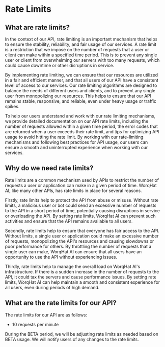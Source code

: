 
# Rate Limits

## What are rate limits?

In the context of our API, rate limiting is an important mechanism that helps to ensure the stability, reliability, and fair usage of our services. A rate limit is a restriction that we impose on the number of requests that a user or client can make within a specified time period. This is to prevent any single user or client from overwhelming our servers with too many requests, which could cause downtime or other disruptions in service.

By implementing rate limiting, we can ensure that our resources are utilized in a fair and efficient manner, and that all users of our API have a consistent level of access to our services. Our rate limiting algorithms are designed to balance the needs of different users and clients, and to prevent any single user from monopolizing our resources. This helps to ensure that our API remains stable, responsive, and reliable, even under heavy usage or traffic spikes.

To help our users understand and work with our rate limiting mechanisms, we provide detailed documentation on our API rate limits, including the number of requests allowed within a given time period, the error codes that are returned when a user exceeds their rate limit, and tips for optimizing API usage to avoid hitting the rate limit. By working with our rate-limiting mechanisms and following best practices for API usage, our users can ensure a smooth and uninterrupted experience when working with our services.

## Why do we need rate limits?

Rate limits are a common mechanism used by APIs to restrict the number of requests a user or application can make in a given period of time. WorqHat AI, like many other APIs, has rate limits in place for several reasons.

Firstly, rate limits help to protect the API from abuse or misuse. Without rate limits, a malicious user or bot could send an excessive number of requests to the API in a short period of time, potentially causing disruptions in service or overloading the API. By setting rate limits, WorqHat AI can prevent such activities and ensure that the API remains available to all users.

Secondly, rate limits help to ensure that everyone has fair access to the API. Without limits, a single user or application could make an excessive number of requests, monopolizing the API's resources and causing slowdowns or poor performance for others. By throttling the number of requests that a single user can make, WorqHat AI can ensure that all users have an opportunity to use the API without experiencing issues.

Thirdly, rate limits help to manage the overall load on WorqHat AI's infrastructure. If there is a sudden increase in the number of requests to the API, it could tax the servers and cause performance issues. By setting rate limits, WorqHat AI can help maintain a smooth and consistent experience for all users, even during periods of high demand.

## What are the rate limits for our API?

The rate limits for our API are as follows:

- 10 requests per minute

<Callout type="warning" emoji="⚠️">
  During the BETA period, we will be adjusting rate limits as needed based on BETA usage. We will
  notify users of any changes to the rate limits.
</Callout>
